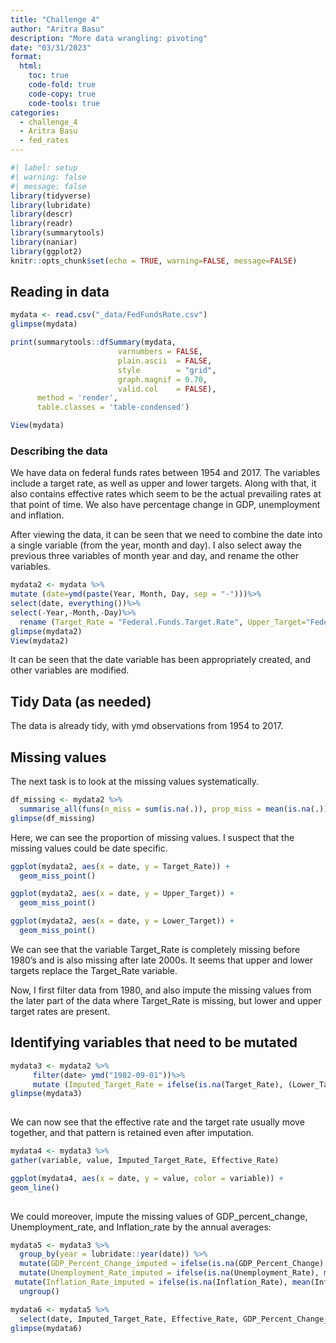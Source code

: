 ```yaml
---
title: "Challenge 4"
author: "Aritra Basu"
description: "More data wrangling: pivoting"
date: "03/31/2023"
format:
  html:
    toc: true
    code-fold: true
    code-copy: true
    code-tools: true
categories:
  - challenge_4
  - Aritra Basu
  - fed_rates
---
```


```r
#| label: setup
#| warning: false
#| message: false
library(tidyverse)
library(lubridate)
library(descr)
library(readr)
library(summarytools)
library(naniar)
library(ggplot2)
knitr::opts_chunk$set(echo = TRUE, warning=FALSE, message=FALSE)
```

## Reading in data


```r

mydata <- read.csv("_data/FedFundsRate.csv")
glimpse(mydata)
```
```r
print(summarytools::dfSummary(mydata,
                        varnumbers = FALSE,
                        plain.ascii  = FALSE, 
                        style        = "grid", 
                        graph.magnif = 0.70, 
                        valid.col    = FALSE),
      method = 'render',
      table.classes = 'table-condensed')

View(mydata)
```

### Describing the data
We have data on federal funds rates between 1954 and 2017. The variables include a target rate, as well as upper and lower targets. Along with that, it also contains effective rates which seem to be the actual prevailing rates at that point of time. We also have percentage change in GDP, unemployment and inflation. 

After viewing the data, it can be seen that we need to combine the date into a single variable (from the year, month and day). I also select away the previous three variables of month year and day, and rename the other variables. 

```r
mydata2 <- mydata %>% 
mutate (date=ymd(paste(Year, Month, Day, sep = "-")))%>%
select(date, everything())%>%
select(-Year,-Month,-Day)%>% 
  rename (Target_Rate = "Federal.Funds.Target.Rate", Upper_Target="Federal.Funds.Upper.Target", Lower_Target="Federal.Funds.Lower.Target", Effective_Rate="Effective.Federal.Funds.Rate", GDP_Percent_Change="Real.GDP..Percent.Change.", Unemployment_Rate="Unemployment.Rate", Inflation_Rate="Inflation.Rate")   
glimpse(mydata2)
View(mydata2)
```
It can be seen that the date variable has been appropriately created, and other variables are modified.

## Tidy Data (as needed)

The data is already tidy, with ymd observations from 1954 to 2017.

## Missing values

The next task is to look at the missing values systematically.

```r
df_missing <- mydata2 %>% 
  summarise_all(funs(n_miss = sum(is.na(.)), prop_miss = mean(is.na(.))))
glimpse(df_missing)
```
Here, we can see the proportion of missing values. I suspect that the missing values could be date specific.
```r
ggplot(mydata2, aes(x = date, y = Target_Rate)) +
  geom_miss_point()

ggplot(mydata2, aes(x = date, y = Upper_Target)) +
  geom_miss_point()

ggplot(mydata2, aes(x = date, y = Lower_Target)) +
  geom_miss_point()
```
We can see that the variable Target_Rate is completely missing before 1980's and is also missing after late 2000s. It seems that upper and lower targets replace the Target_Rate variable.

Now, I first filter data from 1980, and also impute the missing values from the later part of the data where Target_Rate is missing, but lower and upper target rates are present.

## Identifying variables that need to be mutated

```r
mydata3 <- mydata2 %>% 
     filter(date> ymd("1982-09-01"))%>%
     mutate (Imputed_Target_Rate = ifelse(is.na(Target_Rate), (Lower_Target + Upper_Target) / 2, Target_Rate))
glimpse(mydata3)
     
```
We can now see that the effective rate and the target rate usually move together, and that pattern is retained even after imputation.

```r
mydata4 <- mydata3 %>%
gather(variable, value, Imputed_Target_Rate, Effective_Rate) 

ggplot(mydata4, aes(x = date, y = value, color = variable)) +
geom_line()
  
```
We could moreover, impute the missing values of GDP_percent_change, Unemployment_rate, and Inflation_rate by the annual averages:

```r
mydata5 <- mydata3 %>%
  group_by(year = lubridate::year(date)) %>%
  mutate(GDP_Percent_Change_imputed = ifelse(is.na(GDP_Percent_Change), mean(GDP_Percent_Change, na.rm = TRUE), GDP_Percent_Change)) %>%
  mutate(Unemployment_Rate_imputed = ifelse(is.na(Unemployment_Rate), mean(Unemployment_Rate, na.rm = TRUE), Unemployment_Rate)) %>%
 mutate(Inflation_Rate_imputed = ifelse(is.na(Inflation_Rate), mean(Inflation_Rate, na.rm = TRUE), Inflation_Rate)) %>% 
  ungroup()

mydata6 <- mydata5 %>%
  select(date, Imputed_Target_Rate, Effective_Rate, GDP_Percent_Change_imputed, Unemployment_Rate_imputed, Inflation_Rate_imputed)
glimpse(mydata6)

```



